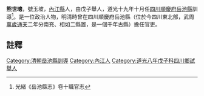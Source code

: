 {{明清人物信息框
| 姓名 =熊世璁
| 最高職務 = [[四川|四川]][[岳池縣|岳池縣]][[訓導|訓導]]
| 國家 = 大清
| 籍貫 = [[內江縣|內江縣]]
| 字號 =號玉坡
| 出生日期 = ？年？月？日
| 逝世日期 = ？年？月？日
| 墓葬 = 
| 配偶 =  
| 親屬 = 曾祖、祖、父，母
| 出身 =戊子舉人 
| 著作 =  
*
}}
'''熊世璁'''{{BD|？年||？年||}}，號玉坡，[[內江縣|內江縣]]人，由戊子舉人，道光十九年十月任[[四川|四川]][[順慶府|順慶府]][[岳池縣|岳池縣]]訓導<ref>光緒《岳池縣志》卷十職官志</ref>。是一位政治人物，明清時曾在四川順慶府岳池縣（位於今四川東北部，武周[[萬歲通天|萬歲通天]]二年分南充、相如二縣置，是一個千年古縣）擔任官吏。
==註釋==
{{reflist}}
{{清朝人物小作品}}
[[Category:清朝岳池縣訓導|Category:清朝岳池縣訓導]]
[[Category:內江人|Category:內江人]]
[[Category:道光八年戊子科四川鄉試舉人|Category:道光八年戊子科四川鄉試舉人]]
